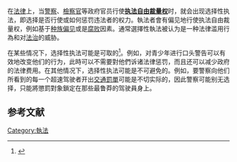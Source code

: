 在[[法律|法律]]上，当[[警察|警察]]、[[檢察官|檢察官]]等政府官员行使[[酌情|'''执法自由裁量权''']]时，就会出现选择性执法，即选择是否行使或如何惩罚违法者的权力。執法者會有偏见地行使执法自由裁量权，例如基于[[种族主义|种族偏见]]或是[[贪污|腐败]]因素。通常選擇性執法被认为是一种法律滥用行為和对[[法治|法治]]的威胁。

在某些情况下，选择性执法可能是可取的<ref>{{Cite book|last=Cane|first=Peter|title=Responsibility in Law and Morality|date=2002|publisher=Hart|page=239|isbn=9781841133218|url=https://books.google.com/books?id=S8bO6bsMOc4C&q=selective+enforcement+may+be+desirable&pg=PA239}}</ref>。例如，对青少年进行口头警告可以有效地改变他们的行为，此時可以不需要對他們诉诸法律惩罚，而且还可以减少政府的法律费用。在其他情况下，选择性执法可能是不可避免的。例如，要警察向他们所看到的每一个超速驾驶者开出[[交通罰單|交通罰單]]可能是不切实际的，因此警察可能别无选择，只能將懲罰對象鎖定在那些最鲁莽的驾驶員身上。 

==参考文献==
{{reflist}}

[[Category:執法|Category:執法]]